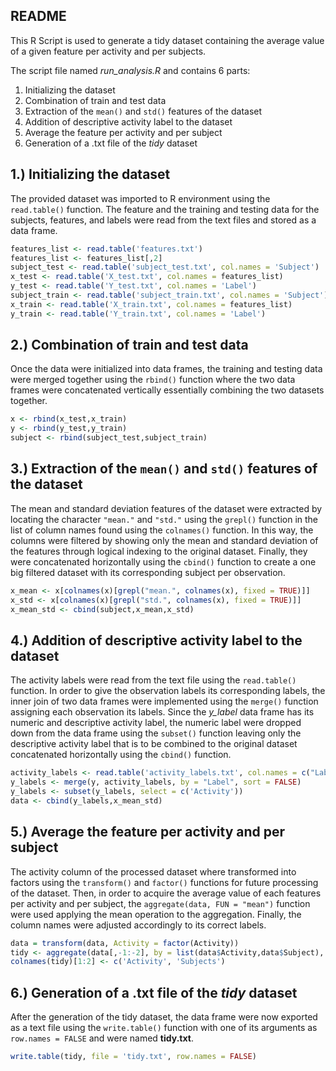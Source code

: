 ## README

This R Script is used to generate a tidy dataset containing the average value of a given feature per activity and per subjects.

The script file named *run_analysis.R* and contains 6 parts:

1. Initializing the dataset
2. Combination of train and test data
3. Extraction of the `mean()` and `std()` features of the dataset
4. Addition of descriptive activity label to the dataset
5. Average the feature per activity and per subject
6. Generation of a .txt file of the *tidy* dataset

## 1.) Initializing the dataset

The provided dataset was imported to R environment using the `read.table()` function. The feature and the training and testing data for the subjects, features, and labels were read from the text files and stored as a data frame. 

```r
features_list <- read.table('features.txt')
features_list <- features_list[,2]
subject_test <- read.table('subject_test.txt', col.names = 'Subject')
x_test <- read.table('X_test.txt', col.names = features_list)
y_test <- read.table('Y_test.txt', col.names = 'Label')
subject_train <- read.table('subject_train.txt', col.names = 'Subject')
x_train <- read.table('X_train.txt', col.names = features_list)
y_train <- read.table('Y_train.txt', col.names = 'Label')
```

## 2.) Combination of train and test data

Once the data were initialized into data frames, the training and testing data were merged together using the `rbind()` function where the two data frames were concatenated vertically essentially combining the two datasets together.

```r
x <- rbind(x_test,x_train)
y <- rbind(y_test,y_train)
subject <- rbind(subject_test,subject_train)
```

## 3.) Extraction of the `mean()` and `std()` features of the dataset

The mean and standard deviation features of the dataset were extracted by locating the character `"mean."` and `"std."` using the `grepl()` function in the list of column names found using the `colnames()` function. In this way, the columns were filtered by showing only the mean and standard deviation of the features through logical indexing to the original dataset. Finally, they were concatenated horizontally using the `cbind()` function to create a one big filtered dataset with its corresponding subject per observation.

```r
x_mean <- x[colnames(x)[grepl("mean.", colnames(x), fixed = TRUE)]]
x_std <- x[colnames(x)[grepl("std.", colnames(x), fixed = TRUE)]]
x_mean_std <- cbind(subject,x_mean,x_std)
```

## 4.) Addition of descriptive activity label to the dataset

The activity labels were read from the text file using the `read.table()` function. In order to give the observation labels its corresponding labels, the inner join of two data frames were implemented using the `merge()` function assigning each observation its labels. Since the *y_label* data frame has its numeric and descriptive activity label, the numeric label were dropped down from the data frame using the `subset()` function leaving only the descriptive activity label that is to be combined to the original dataset concatenated horizontally using the `cbind()` function.

```r
activity_labels <- read.table('activity_labels.txt', col.names = c("Label", "Activity"))
y_labels <- merge(y, activity_labels, by = "Label", sort = FALSE)
y_labels <- subset(y_labels, select = c('Activity'))
data <- cbind(y_labels,x_mean_std)
```

## 5.) Average the feature per activity and per subject

The activity column of the processed dataset where transformed into factors using the `transform()` and `factor()` functions for future processing of the dataset. Then, in order to acquire the average value of each features per activity and per subject, the `aggregate(data, FUN = "mean")` function were used applying the mean operation to the aggregation. Finally, the column names were adjusted accordingly to its correct labels.

```r
data = transform(data, Activity = factor(Activity))
tidy <- aggregate(data[,-1:-2], by = list(data$Activity,data$Subject), FUN = 'mean')
colnames(tidy)[1:2] <- c('Activity', 'Subjects')
```

## 6.) Generation of a .txt file of the *tidy* dataset

After the generation of the tidy dataset, the data frame were now exported as a text file using the `write.table()` function with one of its arguments as `row.names = FALSE` and were named **tidy.txt**.

```r
write.table(tidy, file = 'tidy.txt', row.names = FALSE)
```